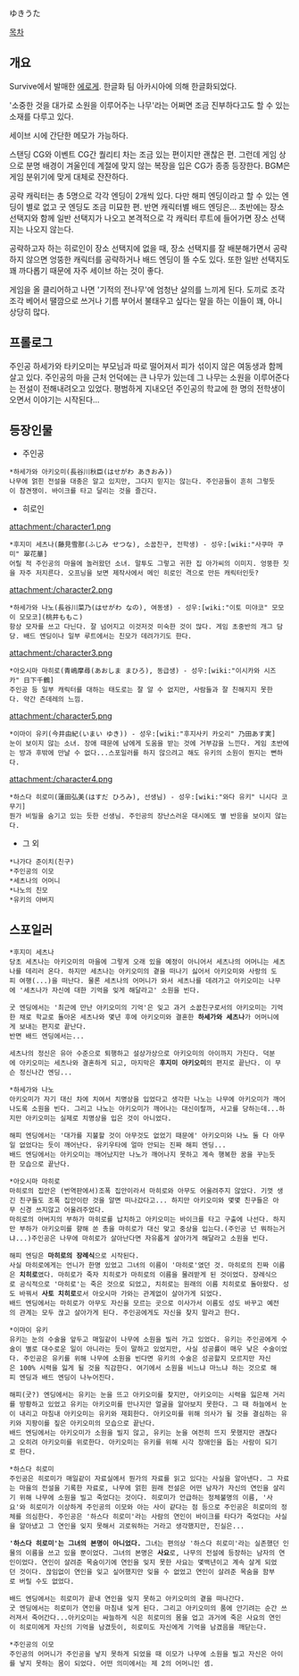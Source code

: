 ゆきうた

[[목차]]

== 개요 ==
Survive에서 발매한 [[에로게]]. 한글화 팀 아카시아에 의해 한글화되었다.

'소중한 것을 대가로 소원을 이루어주는 나무'라는 어쩌면 조금 진부하다고도 할 수 있는 소재를 다루고 있다.

세이브 시에 간단한 메모가 가능하다.

스탠딩 CG와 이벤트 CG간 퀄리티 차는 조금 있는 편이지만 괜찮은 편. 그런데 게임 상으로 분명 배경이 겨울인데 계절에 맞지 않는 복장을 입은 CG가 종종 등장한다. BGM은 게임 분위기에 맞게 대체로 잔잔하다.

공략 캐릭터는 총 5명으로 각각 엔딩이 2개씩 있다. 다만 해피 엔딩이라고 할 수 있는 엔딩이 별로 없고 굿 엔딩도 조금 미묘한 편. 반면 캐릭터별 배드 엔딩은...
초반에는 장소 선택지와 함께 일반 선택지가 나오고 본격적으로 각 캐릭터 루트에 들어가면 장소 선택지는 나오지 않는다.

공략하고자 하는 히로인이 장소 선택지에 없을 때, 장소 선택지를 잘 배분해가면서 공략하지 않으면 엉뚱한 캐릭터를 공략하거나 배드 엔딩이 뜰 수도 있다. 또한 일반 선택지도 꽤 까다롭기 때문에 자주 세이브 하는 것이 좋다.

게임을 올 클리어하고 나면 '기적의 전나무'에 엄청난 살의를 느끼게 된다. 도끼로 조각조각 베어서 땔깜으로 쓰거나 기름 부어서 불태우고 싶다는 말을 하는 이들이 꽤, 아니 상당히 많다.

== 프롤로그 ==
주인공 하세가와 타키오미는 부모님과 따로 떨어져서 피가 섞이지 않은 여동생과 함께 살고 있다.
주인공의 마을 근처 언덕에는 큰 나무가 있는데 그 나무는 소원을 이루어준다는 전설이 전해내려오고 있었다.
평범하게 지내오던 주인공의 학교에 한 명의 전학생이 오면서 이야기는 시작된다...

== 등장인물 ==
* 주인공
 *하세가와 아키오미(長谷川秋臣(はせがわ あきおみ))
 나무에 얽힌 전설을 대충은 알고 있지만, 그다지 믿지는 않는다. 주인공들이 흔히 그렇듯이 참견쟁이. 바이크를 타고 달리는 것을 즐긴다.

*히로인
attachment:/character1.png
 *후지미 세츠나(藤見雪那(ふじみ せつな), 소꿉친구, 전학생) - 성우:[wiki:"사쿠마 쿠미" 翠花華]
 어릴 적 주인공의 마을에 놀러왔던 소녀. 말투도 그렇고 귀한 집 아가씨의 이미지. 엉뚱한 짓을 자주 저지른다. 오프닝을 보면 제작사에서 메인 히로인 격으로 만든 캐릭터인듯?

attachment:/character2.png
 *하세가와 나노(長谷川菜乃(はせがわ なの), 여동생) - 성우:[wiki:"이토 미야코" 모모이 모모코](桃井ももこ)
 항상 모자를 쓰고 다닌다. 잘 넘어지고 이것저것 미숙한 것이 많다. 게임 초중반의 개그 담당. 배드 엔딩이나 일부 루트에서는 친모가 데려가기도 한다.

attachment:/character3.png
 *아오시마 마히로(青嶋摩尋(あおしま まひろ), 동급생) - 성우:[wiki:"이시카와 시즈카" 日下千鶴]
 주인공 등 일부 캐릭터를 대하는 태도로는 잘 알 수 없지만, 사람들과 잘 친해지지 못한다. 약간 츤데레의 느낌.

attachment:/character5.png
 *이마이 유키(今井由紀(いまい ゆき)) - 성우:[wiki:"후지사키 카오리" 乃田あす実]
 눈이 보이지 않는 소녀. 장애 때문에 남에게 도움을 받는 것에 거부감을 느낀다. 게임 초반에는 방과 후밖에 만날 수 없다...스포일러를 하지 않으려고 해도 유키의 소원이 뭔지는 뻔하다.

attachment:/character4.png
 *하스다 히로미(蓮田弘美(はすだ ひろみ), 선생님) - 성우:[wiki:"와다 유키" 니시다 코무기]
 뭔가 비밀을 숨기고 있는 듯한 선생님. 주인공의 장난스러운 대시에도 별 반응을 보이지 않는다.

*그 외
 *나가다 준이치(친구)
 *주인공의 이모
 *세츠나의 어머니
 *나노의 친모
 *유키의 아버지


== 스포일러 ==

 *후지미 세츠나
 당초 세츠나는 아키오미의 마을에 그렇게 오래 있을 예정이 아니어서 세츠나의 어머니는 세츠나를 데리러 온다. 하지만 세츠나는 아키오미의 곁을 떠나기 싫어서 아키오미와 사랑의 도피 여행(...)을 떠난다. 물론 세츠나의 어머니가 와서 세츠나를 데려가고 아키오미는 나무에 '세츠나가 자신에 대한 기억을 잊게 해달라고' 소원을 빈다.

 굿 엔딩에서는 '최근에 만난 아키오미의 기억'은 잊고 과거 소꿉친구로서의 아키오미는 기억한 채로 학교로 돌아온 세츠나와 몇년 후에 아키오미와 결혼한 '''하세가와 세츠나'''가 어머니에게 보내는 편지로 끝난다.
 반면 배드 엔딩에서는...

 세츠나의 정신은 유아 수준으로 퇴행하고 설상가상으로 아키오미의 아이까지 가진다. 덕분에 아키오미는 세츠나와 결혼하게 되고, 마지막은 '''후지미 아키오미'''의 편지로 끝난다. 이 무슨 정신나간 엔딩...

 *하세가와 나노
 아키오미가 자기 대신 차에 치여서 치명상을 입었다고 생각한 나노는 나무에 아키오미가 깨어나도록 소원을 빈다. 그리고 나노는 아키오미가 깨어나는 대신이랄까, 사고를 당하는데...하지만 아키오미는 실제로 치명상을 입은 것이 아니었다.

 해피 엔딩에서는 '대가를 지불할 것이 아무것도 없었기 때문에' 아키오미와 나노 둘 다 아무일 없었다는 듯이 깨어난다. 유키우타에 얼마 안되는 진짜 해피 엔딩...
 배드 엔딩에서는 아키오미는 깨어났지만 나노가 깨어나지 못하고 계속 행복한 꿈을 꾸는듯한 모습으로 끝난다.

 *아오시마 마히로
 마히로의 집안은 (번역판에서)조폭 집안이라서 마히로와 아무도 어울려주지 않았다. 기껏 생긴 친구들도 조폭 집안이란 것을 알면 떠나갔다고... 하지만 아키오미와 몇몇 친구들은 아무 신경 쓰지않고 어울려주었다.
 마히로의 아버지의 부하가 마히로를 납치하고 아키오미는 바이크를 타고 구출에 나선다. 하지만 부하가 아키오미를 향해 쏜 총을 마히로가 대신 맞고 중상을 입는다.(주인공 넌 뭐하는거냐...)주인공은 나무에 마히로가 살아난다면 자유롭게 살아가게 해달라고 소원을 빈다.

 해피 엔딩은 '''마히로의 장례식'''으로 시작된다.
 사실 마히로에게는 언니가 한명 있었고 그녀의 이름이 '마히로'였던 것. 마히로의 진짜 이름은 '''치히로'''였다. 마히로가 죽자 치히로가 마히로의 이름을 물려받게 된 것이었다. 장례식으로 공식적으로 '마히로'는 죽은 것으로 되었고, 치히로는 원래의 이름 치히로로 돌아왔다. 성도 바꿔서 '''사토 치히로'''로서 아오시마 가와는 관계없이 살아가게 되었다.
 배드 엔딩에서는 마히로가 아무도 자신을 모르는 곳으로 이사가서 이름도 성도 바꾸고 예전의 관계는 모두 끊고 살아가게 된다. 주인공에게도 자신을 찾지 말라고 한다.

 *이마이 유키
 유키는 눈의 수술을 앞두고 매일같이 나무에 소원을 빌러 가고 있었다. 유키는 주인공에게 수술이 별로 대수로운 일이 아니라는 듯이 말하고 있었지만, 사실 성공률이 매우 낮은 수술이었다. 주인공은 유키를 위해 나무에 소원을 빈다면 유키의 수술은 성공할지 모르지만 자신은 100% 시력을 잃게 될 것을 직감한다. 여기에서 소원을 비느냐 마느냐 하는 것으로 해피 엔딩과 배드 엔딩이 나누어진다.

 해피(굿?) 엔딩에서는 유키는 눈을 뜨고 아키오미를 찾지만, 아키오미는 시력을 잃은채 거리를 방황하고 있었고 유키는 아키오미를 만나지만 얼굴을 알아보지 못한다. 그 때 하늘에서 눈이 내리고 마침내 아키오미는 유키와 재회한다. 아키오미를 위해 의사가 될 것을 결심하는 유키와 지팡이를 짚은 아키오미의 모습으로 끝난다.
 배드 엔딩에서는 아키오미가 소원을 빌지 않고, 유키는 눈을 여전히 뜨지 못했지만 괜찮다고 오히려 아키오미를 위로한다. 아키오미는 유키를 위해 시각 장애인을 돕는 사람이 되기로 한다.

 *하스다 히로미
 주인공은 히로미가 매일같이 자료실에서 뭔가의 자료를 읽고 있다는 사실을 알아낸다. 그 자료는 마을의 전설을 기록한 자료로, 나무에 얽힌 원래 전설은 어떤 남자가 자신의 연인을 살리기 위해 나무에 소원을 빌고 죽었다는 것이다. 히로미가 언급하는 정체불명의 이름, '사요'와 히로미가 이상하게 주인공의 이모와 아는 사이 같다는 점 등으로 주인공은 히로미의 정체를 의심한다. 주인공은 '하스다 히로미'라는 사람의 연인이 바이크를 타다가 죽었다는 사실을 알아냈고 그 연인을 잊지 못해서 괴로워하는 거라고 생각했지만, 진실은...


 ''' '하스다 히로미'는 그녀의 본명이 아니었다.''' 그녀는 편의상 '하스다 히로미'라는 실존했던 인물의 이름을 쓰고 있을 뿐이었다. 그녀의 본명은 '''사요'''로, 나무의 전설에 등장하는 남자의 연인이었다. 연인이 살려준 목숨이기에 연인을 잊지 못한 사요는 몇백년이고 계속 살게 되었던 것이다. 끊임없이 연인을 잊고 싶어했지만 잊을 수 없었고 연인이 살려준 목숨을 함부로 버릴 수도 없었다.

 배드 엔딩에서는 히로미가 끝내 연인을 잊지 못하고 아키오미의 곁을 떠나간다.
 굿 엔딩에서는 히로미가 연인을 마침내 잊게 된다. 그리고 아키오미의 품에 안기려는 순간 쓰러져서 죽어간다...아키오미는 싸늘하게 식은 히로미의 몸을 업고 과거에 죽은 사요의 연인이 히로미에게 자신의 기억을 남겼듯이, 히로미도 자신에게 기억을 남겼음을 깨닫는다.

 *주인공의 이모
 주인공의 어머니가 주인공을 낳지 못하게 되었을 때 이모가 나무에 소원을 빌고 자신은 아이를 낳지 못하는 몸이 되었다. 어떤 의미에서는 제 2의 어머니인 셈.
